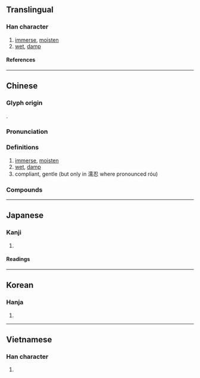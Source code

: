 {{character info}}
==Translingual==

===Han character===
{{Han char|rn=85|rad=水|as=14|sn=17|four=31127|canj=EMBB|ids=⿰氵需}}

# [[immerse]], [[moisten]]
# [[wet]], [[damp]]

====References====
{{Han ref|kx=0656.080|dkj=18504|dj=1066.120|hdz=31768.030|uh=6FE1}}

----

==Chinese==
{{zh-forms}}

===Glyph origin===
{{Han etym}}
{{Han compound|水|需|c1=s|c2=p|t1=water|ls=psc}}.

===Pronunciation===
{{zh-pron
|m=rú, róu
|c=jyu4
|mn=jû/su
|mc=y
|oc=y
|cat=v,a
}}

===Definitions===
{{zh-hanzi}}

# [[immerse]], [[moisten]]
# [[wet]], [[damp]]
# compliant, gentle (but only in 濡忍 where pronounced róu)

===Compounds===
{{zh-der|以沫相濡|日濡月染|沾濡|洽濡|涵濡|涸鱗濡沫|澍濡|濡化|濡忍|濡染|濡沫涸轍|濡溼|濡滯|濡筆|濡跡|濡首|狐濡尾|目染耳濡|相呴相濡|相濡以沫|耳染目濡|耳濡目染|霑濡}}

----

==Japanese==

===Kanji===
{{ja-kanji|grade=n|rs=水14}}

# {{l|en|wet}}

====Readings====
{{ja-readings
|goon=にゅう
|kanon=じゅ
|kun=ぬ-れる, ぬれ-る, ぬ-らす, ぬら-す, うるお-う, うるお-す
}}

----

==Korean==

===Hanja===
{{ko-hanja|유}}

# {{rfdef|ko|sort=水14}}

----

==Vietnamese==

===Han character===
{{vi-readings|rs=水14|reading=nhụa}}

# {{rfdef|vi|sort=水14}}
